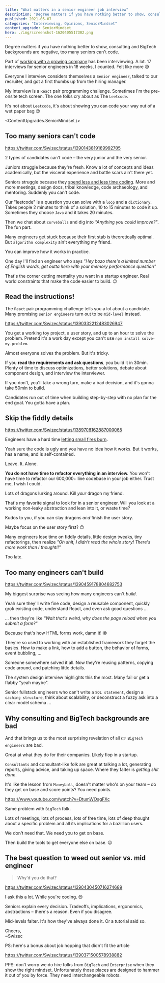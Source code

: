 ```yaml
---
title: "What matters in a senior engineer job interview"
description: "Degree matters if you have nothing better to show, consulting and BigTech backgrounds are negative, too many seniors can't code."
published: 2021-05-07
categories: "Interviewing, Opinions, SeniorMindset"
content_upgrade: SeniorMindset
hero: ./img/screenshot-1620405517302.png
---
```



Degree matters if you have nothing better to show, consulting and BigTech backgrounds are negative, too many seniors can't code.

Part of [working with a growing company](https://swizec.com/blog/how-to-grow-as-a-senior-engineer-or-why-i-got-a-new-job/) has been interviewing. A lot. 17 interviews for senior engineers in 18 weeks, I counted. Felt like more 😅

Everyone I interview considers themselves a `Senior engineer`, talked to our recruiter, and got a first thumbs up from the hiring manager.

My interview is a `React` pair programming challenge. Sometimes I'm the pre-onsite tech screen. The one folks cry about as The `Leetcode`.

It's not about `Leetcode`, it's about showing you can code your way out of a wet paper bag 😉

<ContentUpgrades.SeniorMindset />

## Too many seniors can't code

https://twitter.com/Swizec/status/1390143819169992705

2 types of candidates can't code – the very junior and the very senior.

Juniors struggle because they're fresh. Know a lot of concepts and ideas academically, but the visceral experience and battle scars ain't there yet.

Seniors struggle because they [spend less and less time coding](https://swizec.com/blog/why-senior-engineers-get-nothing-done/). More and more meetings, design docs, tribal knowledge, code archaeology, and mentoring. Suddenly you can't code.

Our "leetcode" is a question you can solve with a `loop` and a `dictionary`. Takes people 2 minutes to think of a solution, 10 to 15 minutes to code it up. Sometimes they choose `Java` and it takes 20 minutes.

Then we chat about `curveballs` and dig into _"Anything you could improve?"_. The fun part.

Many engineers get stuck because their first stab is theoretically optimal. But `algorithm complexity` ain't everything my friend.

You can improve how it works in practice.

One day I'll find an engineer who says _"Hey bozo there's a limited number of English words, get outta here with your memory performance question"_

That's the corner cutting mentality you want in a startup engineer. Real world constraints that make the code easier to build. 😉

## Read the instructions!

The `React` pair programming challenge tells you a lot about a candidate. Many promising `senior engineers` turn out to be `mid-level` instead.

https://twitter.com/Swizec/status/1390332212483026947  

You get a working toy project, a user story, and up to an hour to solve the problem. Pretend it's a work day except you can't use `npm install solve-my-problem`.

Almost everyone solves the problem. But it's tricky.

If you **read the requirements and ask questions**, you build it in 30min. Plenty of time to discuss optimizations, better solutions, debate about component design, and interview the interviewer.

If you don't, you'll take a wrong turn, make a bad decision, and it's gonna take 50min to build.

Candidates run out of time when building step-by-step with no plan for the end goal. You gotta have a plan.

## Skip the fiddly details

https://twitter.com/Swizec/status/1389708162887000065  

Engineers have a hard time [letting small fires burn](https://mastersofscale.com/selina-tobaccowala-let-fires-burn/).

Yeah sure the code is ugly and you have no idea how it works. But it works, has a name, and is self-contained.

Leave. It. Alone.

**You do not have time to refactor everything in an interview.** You won't have time to refactor our 600,000+ line codebase in your job either. Trust me, I wish I could.

Lots of dragons lurking around. Kill _your_ dragon my friend.

That's my favorite signal to look for in a senior engineer. Will you look at a working non-leaky abstraction and lean into it, or waste time?

Kudos to you, if you can slay dragons _and_ finish the user story.

Maybe focus on the user story first? 😉

Many engineers lose time on fiddly details, little design tweaks, tiny refactorings, then realize _"Oh shit, I didn't read the whole story! There's more work than I thought!!"_

Too late.

## Too many engineers can't build

https://twitter.com/Swizec/status/1390459178804682753

My biggest surprise was seeing how many engineers can't _build_.

Yeah sure they'll write fine code, design a reusable component, quickly grok existing code, understand React, and even ask good questions ...

... then they're like _"Wait that's weird, why does the page reload when you submit a form?"_

Because that's how HTML forms work, damn it! 😣

They're so used to working with an established framework they forget the basics. How to make a link, how to add a button, the behavior of forms, event bubbling, ...

Someone somewhere solved it all. Now they're reusing patterns, copying code around, and patching little details.

The system design interview highlights this the most. Many fail or get a flabby "yeah maybe".

Senior fullstack engineers who can't write a `SQL statement`, design a `caching structure`, think about scalability, or deconstruct a fuzzy ask into a clear model schema ...

## Why consulting and BigTech backgrounds are bad

And that brings us to the most surprising revelation of all 👉 `BigTech engineers` are bad.

Great at what they do for their companies. Likely flop in a startup.

`Consultants` and consultant-like folk are great at talking a lot, generating reports, giving advice, and taking up space. Where they falter is _getting shit done_.

It's like the lesson from `Moneyball`, doesn't matter who's on your team – do they get on base and score points? You need points.

https://www.youtube.com/watch?v=DtumWOsgFXc

Same problem with `BigTech` folk.

Lots of meetings, lots of process, lots of free time, lots of deep thought about a specific problem and all its implications for a bazillion users.

We don't need that. We need you to get on base.

Then build the tools to get everyone else on base. 😉

## The best question to weed out senior vs. mid engineer

> Why'd you do that?

https://twitter.com/Swizec/status/1390430450716274689  

I ask this a lot. While you're coding. 😍

Seniors explain every decision. Tradeoffs, implications, ergonomics, abstractions – there's a reason. Even if you disagree.

Mid-levels falter. It's how they've always done it. Or a tutorial said so.

Cheers,<br/>
~Swizec

PS: here's a bonus about job hopping that didn't fit the article

https://twitter.com/Swizec/status/1390371500578938882

PPS: don't worry we do hire folks from `BigTech` and `Enterprise` when they show the right mindset. Unfortunately those places are designed to hammer it out of you by force. They need interchangeable robots.